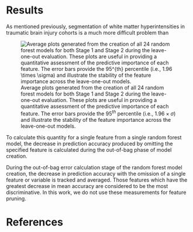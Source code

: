 
<!--

* Evaluation
    * Proper context
        * We only have manual labelings from a single radiologist (
        * TBI white matter hyperintensities are more difficult to segment than MS lesions
            * individual lesions are smaller
            * lesion load is typically smaller
            * not prone to enhancement
            * less distinct from surrounding tissue ?
    * Despite the doubts regarding the efficacy of a typical segmentation validation,
      our contribution is useful because
         * the total segmentation framework is publicly available within the ANTs/ANTsR
           framework
         * although only a single site is analyzed, the feature images are site-agnostic
              * we plan to apply the current RF models directly to the other site data
              * we can then build the training database further by enlisting other experts
         * Is this the first work exploring segmentation of white matter hyperintensities in TBI?
         * The data (including manual tracings) will be made available as part of the FITBIR
           effort.





-->

# Results

As mentioned previously, segmentation of white matter hyperintensities in traumatic brain
injury cohorts is a much more difficult problem than

![Average \texttt{MeanDecreaseAccuracy} plots generated from the creation of all 24 random
forest models for both Stage 1 and Stage 2 during the leave-one-out evaluation.  These plots
are useful in providing a quantitative assessment of the predictive importance of each feature.
The error bars provide the $95^{th}$ percentile (i.e., $1.96 \times \sigma$) and illustrate the
stability of the feature importance across the leave-one-out models.](Figures/averageLeaveOneOut.png)


To calculate this quantity for a single feature from a single random forest model, the
decrease in prediction accuracy produced by omitting the specified feature is calculated
during the out-of-bag phase of model creation.

During the out-of-bag error calculation stage of the random forest model creation, the
decrease in prediction accuracy with the omission of a single feature or variable is
tracked and averaged. Those features which have the greatest decrease in mean accuracy are
considered to be the most discriminative. In this work, we do not use these measurements for
feature pruning.



\clearpage

# References
